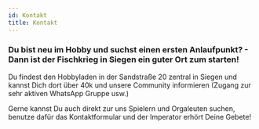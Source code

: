 ```yaml
---
id: Kontakt
title: Kontakt
---
```


### Du bist neu im Hobby und suchst einen ersten Anlaufpunkt? - Dann ist der Fischkrieg in Siegen ein guter Ort zum starten!

Du findest den Hobbyladen in der Sandstraße 20 zentral in Siegen und kannst Dich dort über 40k und unsere Community informieren (Zugang zur sehr aktiven WhatsApp Gruppe usw.)

Gerne kannst Du auch direkt zur uns Spielern und Orgaleuten suchen, benutze dafür das Kontaktformular und der Imperator erhört Deine Gebete!
